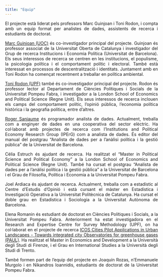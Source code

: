 ```yaml
---
title: "Equip"
---
```


<div style="text-align: justify"> 

El projecte està liderat pels professors Marc Guinjoan i Toni Rodon, i compta amb un equip format per analistes de dades, assistents de recerca i estudiants de doctorat.

[Marc Guinjoan (UOC)](https://sites.google.com/site/marcguinjoan) és co-investigador principal del projecte. Guinjoan és professor associat de la Universitat Oberta de Catalunya i investigador del Grup de recerca Institucions i Economia Política (Universitat de Barcelona). Els seus interessos de recerca se centren en les institucions, el populisme, la psicologia política i el comportament polític i electoral. També està interessat en processos de descentralització i identitats. Juntament amb en Toni Rodon ha començat recentment a treballar en política ambiental.

[Toni Rodon (UPF)](https://tonirodon.cat/ca/) també és co-investigador principal del projecte. Rodon és professor lector al Departament de Ciències Polítiques i Socials de la Universitat Pompeu Fabra, i investigador a la London School of Economics and Political Science (Regne Unit). Els seus interessos de recerca inclouen els camps del comportament polític, l'opinió pública, l'economia política històrica i la geografia política, entre d'altres. 

[Roger Sanjaume](https://rogersanjaume.cat/) és programador analista de dades. Actualment, treballa com a enginyer de dades en una cooperativa del sector elèctric. Ha col·laborat amb projectes de recerca com l'Institutions and Political Economy Research Group (IPErG) com a analista de dades. És editor del manual del postgrau "Analista de dades per a l'anàlisi política i la gestió pública" de la Universitat de Barcelona.

Cèlia Estruch és ajudant de recerca. Ha realitzat el “Master in Political Science and Political Economy” a la London School of Economics and Political Science (Regne Unit). També ha cursat el postgrau "Analista de dades per a l'anàlisi política i la gestió pública" a la Universitat de Barcelona i el Grau de Filosofia, Política i Economia a la Universitat Pompeu Fabra.

Joel Ardiaca és ajudant de recerca. Actualment, treballa com a estadístic al Centre d'Estudis d'Opinió i està cursant el màster en Estadística i Investigació Operativa a la Universitat Politècnica de Catalunya. Ha cursat el doble grau en Estadística i Sociologia a la Universitat Autònoma de Barcelona.

Elena Romanin és estudiant de doctorat  en Ciències Polítiques i Socials, a la Universitat Pompeu Fabra. Anteriorment ha estat investigadora en el Research and Expertise Centre for Survey Methodology (UPF), on ha col·laborat en el projecte de recerca [ICOS Cities Pilot Applications in Urban Landscapes - Towards integrated city Observatories for greenhouse gases (PAUL)](https://www.icos-cp.eu/about/icos-in-nutshell/mission). Ha realitzat el Master in Economics and Development a la Università degli Studi di Firenze, i el Grau en International Studies a la Università degli Studi di Trento.

També formen part de l’equip del projecte en Joaquín Rozas, n’Emmanuele Murgolo i en Nikandros Ioannidis, estudiants de doctorat de la Universitat Pompeu Fabra. 

</div> 
